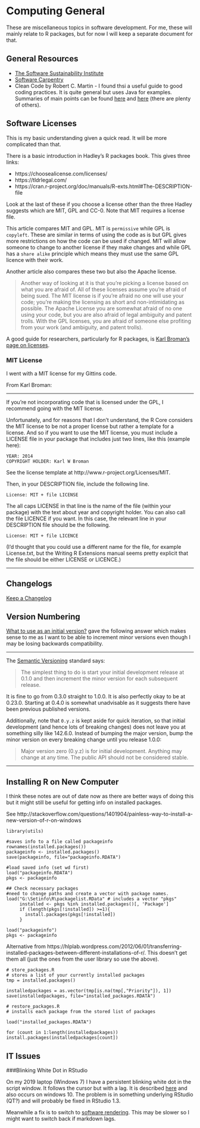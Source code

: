 # Computing General

These are miscellaneous topics in software development. For me, these will mainly relate to R packages, but for now I will keep a separate document for that.

## General Resources

+ [The Software Sustainability Institute](https://www.software.ac.uk/)
+ [Software Carpentry](https://software-carpentry.org/)
+ Clean Code by Robert C. Martin - I found thsi a useful guide to good coding practices. It is quite general but uses Java for examples. Summaries of main points can be found [here](https://reflectoring.io/book-review-clean-code/) and [here](https://gist.github.com/wojteklu/73c6914cc446146b8b533c0988cf8d29) (there are plenty of others).

## Software Licenses

This is my basic understanding given a quick read. It will be more complicated than that.

There is a basic introduction in Hadley's R packages book. This gives three links:

+	https://choosealicense.com/licenses/
+	https://tldrlegal.com/
+	https://cran.r-project.org/doc/manuals/R-exts.html#The-DESCRIPTION-file

Look at the last of these if you choose a license other than the three Hadley suggests which are MIT, GPL and CC-0. Note that MIT requires a license file.

This article compares MIT and GPL. MIT is `permissive` while GPL is `copyleft`. These are similar in terms of using the code as is but GPL gives more restrictions on how the code can be used if changed. MIT will allow someone to change to another license if they make changes and while GPL has a `share alike` principle which means they must use the same GPL licence with their work.

Another article also compares these two but also the Apache license. 

>Another way of looking at it is that you’re picking a license based on what you are afraid of. All of these licenses assume you’re afraid of being sued. The MIT license is if you’re afraid no one will use your code; you’re making the licensing as short and non-intimidating as possible. The Apache License you are somewhat afraid of no one using your code, but you are also afraid of legal ambiguity and patent trolls. With the GPL licenses, you are afraid of someone else profiting from your work (and ambiguity, and patent trolls).

A good guide for researchers, particularly for R packages, is [Karl Broman's page on licenses](http://kbroman.org/pkg_primer/pages/licenses.html).

### MIT License

I went with a MIT license for my Gittins code.

From Karl Broman:

---

If you’re not incorporating code that is licensed under the GPL, I recommend going with the MIT license.

Unfortunately, and for reasons that I don’t understand, the R Core considers the MIT license to be not a proper license but rather a template for a license. And so if you want to use the MIT license, you must include a LICENSE file in your package that includes just two lines, like this (example here):

```
YEAR: 2014
COPYRIGHT HOLDER: Karl W Broman
```
See the license template at http://www.r-project.org/Licenses/MIT.

Then, in your DESCRIPTION file, include the following line.

```
License: MIT + file LICENSE
```

The all caps LICENSE in that line is the name of the file (within your package) with the text about year and copyright holder. You can also call the file LICENCE if you want. In this case, the relevant line in your DESCRIPTION file should be the following.

```
License: MIT + file LICENCE
```

(I’d thought that you could use a different name for the file, for example License.txt, but the Writing R Extensions manual seems pretty explicit that the file should be either LICENSE or LICENCE.)

---

## Changelogs 

[Keep a Changelog](https://keepachangelog.com/en/1.0.0/)

## Version Numbering

[What to use as an initial version?](https://stackoverflow.com/questions/3728626/what-to-use-as-an-initial-version) gave the following answer which makes sense to me as I want to be able to increment minor versions even though I may be losing backwards compatibility.

---

The [Semantic Versioning](https://semver.org/) standard says:

 >The simplest thing to do is start your initial development release at 0.1.0 and then increment the minor version for each subsequent release.

It is fine to go from 0.3.0 straight to 1.0.0. It is also perfectly okay to be at 0.23.0. Starting at 0.4.0 is somewhat unadvisable as it suggests there have been previous published versions.

Additionally, note that `0.y.z` is kept aside for quick iteration, so that initial development (and hence lots of breaking changes) does not leave you at something silly like 142.6.0. Instead of bumping the major version, bump the minor version on every breaking change until you release 1.0.0:

>Major version zero (0.y.z) is for initial development. Anything may change at any time. The public API should not be considered stable.

---

## Installing R on New Computer

I think these notes are out of date now as there are better ways of doing this but it might still be useful for getting info on installed packages.

See http://stackoverflow.com/questions/1401904/painless-way-to-install-a-new-version-of-r-on-windows

```
library(utils)

#saves info to a file called packageinfo
rownames(installed.packages()) 
packageinfo <- installed.packages()
save(packageinfo, file="packageinfo.RDATA")

#load saved info (set wd first)
load("packageinfo.RDATA")
pkgs <- packageinfo

## Check necessary packages
#need to change paths and create a vector with package names.
load("G:\Setinfo\R\packagelist.RData" # includes a vector "pkgs"
     installed <- pkgs %in% installed.packages()[, 'Package']
     if (length(pkgs[!installed]) >=1){
       install.packages(pkgs[!installed])
     }     
     
load("packageinfo")
pkgs <- packageinfo
```

Alternative from https://hlplab.wordpress.com/2012/06/01/transferring-installed-packages-between-different-installations-of-r/. This doesn't get them all (just the ones from the user library so use the above).

```
# store_packages.R
# stores a list of your currently installed packages
tmp = installed.packages()

installedpackages = as.vector(tmp[is.na(tmp[,"Priority"]), 1])
save(installedpackages, file="installed_packages.RDATA")

# restore_packages.R
# installs each package from the stored list of packages

load("installed_packages.RDATA")

for (count in 1:length(installedpackages)) install.packages(installedpackages[count])
```



## IT Issues

###Blinking White Dot in RStudio

On my 2019 laptop (Windows 7) I have a persistent blinking white dot in the script window. It follows the cursor but with a lag. It is described [here](https://github.com/rstudio/rstudio/issues/4390) and also occurs on windows 10. The problem is in something underlying RStudio (QT?) and will probably be fixed in RStudio 1.3.

Meanwhile a fix is to switch to [software rendering](https://support.rstudio.com/hc/en-us/articles/360017886674-Troubleshooting-RStudio-Rendering-Errors). This may be slower so I might want to switch back if markdown lags.

